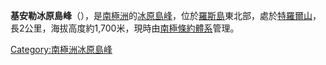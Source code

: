 {{Coord|77|28|S|168|36|E|source:GNIS|display=title}}

'''基安勒冰原島峰'''（{{lang-en|Kienle Nunataks}}），是[[南極洲|南極洲]]的[[冰原島峰|冰原島峰]]，位於[[羅斯島|羅斯島]]東北部，處於[[特羅爾山|特羅爾山]]，長2公里，海拔高度約1,700米，現時由[[南極條約體系|南極條約體系]]管理。

{{DEFAULTSORT:Kienle Nunataks}}
[[Category:南極洲冰原島峰|Category:南極洲冰原島峰]]


{{RossIsland-geo-stub}}